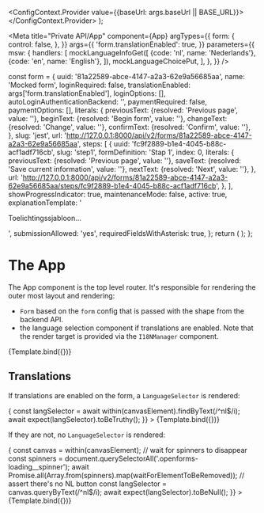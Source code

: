 


  <ConfigContext.Provider value={{baseUrl: args.baseUrl || BASE_URL}}>
    <Story />
  </ConfigContext.Provider>
);

<Meta
  title="Private API/App"
  component={App}
  argTypes={{
    form: {
      control: false,
    },
  }}
  args={{
    'form.translationEnabled': true,
  }}
  parameters={{
    msw: {
      handlers: [
        mockLanguageInfoGet([
          {code: 'nl', name: 'Nederlands'},
          {code: 'en', name: 'English'},
        ]),
        mockLanguageChoicePut,
      ],
    },
  }}
/>

  const form = {
    uuid: '81a22589-abce-4147-a2a3-62e9a56685aa',
    name: 'Mocked form',
    loginRequired: false,
    translationEnabled: args['form.translationEnabled'],
    loginOptions: [],
    autoLoginAuthenticationBackend: '',
    paymentRequired: false,
    paymentOptions: [],
    literals: {
      previousText: {resolved: 'Previous page', value: ''},
      beginText: {resolved: 'Begin form', value: ''},
      changeText: {resolved: 'Change', value: ''},
      confirmText: {resolved: 'Confirm', value: ''},
    },
    slug: 'jest',
    url: 'http://127.0.0.1:8000/api/v2/forms/81a22589-abce-4147-a2a3-62e9a56685aa',
    steps: [
      {
        uuid: 'fc9f2889-b1e4-4045-b88c-acf1adf716cb',
        slug: 'step1',
        formDefinition: 'Stap 1',
        index: 0,
        literals: {
          previousText: {resolved: 'Previous page', value: ''},
          saveText: {resolved: 'Save current information', value: ''},
          nextText: {resolved: 'Next', value: ''},
        },
        url: 'http://127.0.0.1:8000/api/v2/forms/81a22589-abce-4147-a2a3-62e9a56685aa/steps/fc9f2889-b1e4-4045-b88c-acf1adf716cb',
      },
    ],
    showProgressIndicator: true,
    maintenanceMode: false,
    active: true,
    explanationTemplate: '<p>Toelichtingssjabloon...</p>',
    submissionAllowed: 'yes',
    requiredFieldsWithAsterisk: true,
  };
  return (
    <MemoryRouter>
      <App form={form} noDebug />
    </MemoryRouter>
  );
};

# The App

The App component is the top level router. It's responsible for rendering the outer most layout and
rendering:

- `Form` based on the `form` config that is passed with the shape from the backend API.
- the language selection component if translations are enabled. Note that the render target is
  provided via the `I18NManager` component.

<Canvas>
  <Story
    name="Default"
    decorators={[ConfigDecorator]}
    parameters={{
      docs: {
        source: {
          type: 'dynamic',
          excludeDecorators: true,
        },
      },
    }}
    args={{
      baseUrl: process.env.REACT_APP_BASE_API_URL || BASE_URL,
    }}
  >
    {Template.bind({})}
  </Story>
</Canvas>

<ArgsTable of={App} />

## Translations

If translations are enabled on the form, a `LanguageSelector` is rendered:

<Canvas>
  <Story
    name="Translation Enabled"
    decorators={[ConfigDecorator]}
    parameters={{
      docs: {
        source: {
          type: 'dynamic',
          excludeDecorators: true,
        },
      },
    }}
    args={{
      'form.translationEnabled': true,
      baseUrl: process.env.REACT_APP_BASE_API_URL || BASE_URL,
    }}
    play={async ({args, canvasElement}) => {
      const langSelector = await within(canvasElement).findByText(/^nl$/i);
      await expect(langSelector).toBeTruthy();
    }}
  >
    {Template.bind({})}
  </Story>
</Canvas>

If they are not, no `LanguageSelector` is rendered:

<Canvas>
  <Story
    name="Translation Disabled"
    args={{
      'form.translationEnabled': false,
    }}
    play={async ({args, canvasElement}) => {
      const canvas = within(canvasElement);
      // wait for spinners to disappear
      const spinners = document.querySelectorAll('.openforms-loading__spinner');
      await Promise.all(Array.from(spinners).map(waitForElementToBeRemoved));
      // assert there's no NL button
      const langSelector = canvas.queryByText(/^nl$/i);
      await expect(langSelector).toBeNull();
    }}
  >
    {Template.bind({})}
  </Story>
</Canvas>
